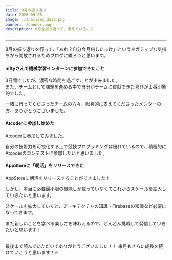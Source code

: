 ```yaml
---
title: 8月の振り返り
date: 2020-09-08
image: ./analized_data.png
banner: ./banner.png
description: 8月を振り返って、考えていること
---
```




---


8月の振り返りを行って、「あれ？自分今月何したっけ」というネガティブな気持ちから開放されるためブログに綴ろうと思います。<br/>

#### niftyさんで機械学習インターンに参加できたこと


3日間でしたが、濃密な時間を過ごすことが出来ました。<br/>
また、チームとして課題を進める中で自分がチームに貢献できた喜びが１番印象的でした。<br/>

一緒に行ってくださったチームの方々、献身的に支えてくださったメンターの方、ありがとうございました。<br/>


#### Atcoderに参加し始めた

Atcoderに参加してみました。<br/>

自分の技術力を可視化する上で競技プログラミングは優れているので、積極的にAtcoderのコンテストに参加したいと思いました。<br/>

#### AppStoreに「朝活」をリリースできた

AppStoreに朝活をリリースすることができました！

しかし、本当に必要最小限の機能しか載っていなくてこれからスケールを拡大していきたいと思います。

スケールを拡大していくと、アーキテクチャの知識・Firebaseの知識など必要になってきます。

また新しいことを学べる楽しさを味わえるので、どんどん挑戦して発信していきたいと思います！
<br/>
<br/>


最後まで読んでいただいてありがとうございました！！
来月もさらに成長を続けていこうと思います！🔥<br/>
